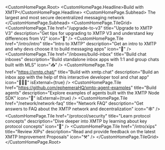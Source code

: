 
<CustomHomePage.Root>
  <CustomHomePage.Headline>Build with XMTP</CustomHomePage.Headline>
  <CustomHomePage.Subhead>
    The largest and most secure decentralized messaging network
  </CustomHomePage.Subhead>
  <CustomHomePage.TileGrid>
    <CustomHomePage.Tile
      href="/upgrade-to-v3"
      title="Upgrade to XMTP V3"
      description="Get tips for upgrading to XMTP V3 and understand key differences from V2"
      icon="🚀"
    />
    <CustomHomePage.Tile
      href="/intro/intro"
      title="Intro to XMTP"
      description="Get an intro to XMTP and why devs choose it to build messaging apps"
      icon="🤝"
    />
    <CustomHomePage.Tile
      href="/inboxes/build-inbox"
      title="Build chat inboxes"
      description="Build standalone inbox apps with 1:1 and group chats built with MLS"
      icon="📥"
    />
    <CustomHomePage.Tile
      href="https://xmtp.chat/"
      title="Build with xmtp.chat"
      description="Build an inbox app with the help of this interactive developer tool and chat app"
      icon="🧑🏽‍💻"
      isExternal={true}
    />
    <CustomHomePage.Tile
      href="https://github.com/ephemeraHQ/xmtp-agent-examples"
      title="Build agents"
      description="Explore examples of agents built with the XMTP Node SDK"
      icon="🤖"
      isExternal={true}
    />
    <CustomHomePage.Tile
      href="/network/network-faq"
      title="Network FAQ"
      description="Get answers to FAQ about the XMTP network and decentralization"
      icon="🕸️"
    />
    <CustomHomePage.Tile
      href="/protocol/security"
      title="Learn protocol concepts"
      description="Dive deeper into XMTP by learning about key protocol concepts"
      icon="🧠"
    />
    <CustomHomePage.Tile
      href="/intro/xips"
      title="Review XIPs"
      description="Read and provide feedback on the latest XMTP Improvement Proposals"
      icon="⚒️"
    />
  </CustomHomePage.TileGrid>
</CustomHomePage.Root>

